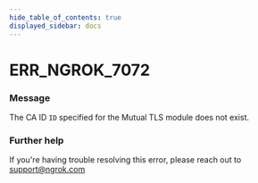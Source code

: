 ```yaml
---
hide_table_of_contents: true
displayed_sidebar: docs
---
```



# ERR_NGROK_7072

### Message
The CA ID `ID` specified for the Mutual TLS module does not exist.

<ErrorDetails error='err_ngrok_7072' />


### Further help
If you're having trouble resolving this error, please reach out to [support@ngrok.com](mailto:support@ngrok.com?subject=Help%20with%20ERR_NGROK_7072)

